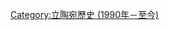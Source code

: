 {{Commons category}}
{{Decade in country category|20|1|立陶宛|歐洲}}

[[Category:立陶宛歷史_(1990年－至今)|Category:立陶宛歷史 (1990年－至今)]]